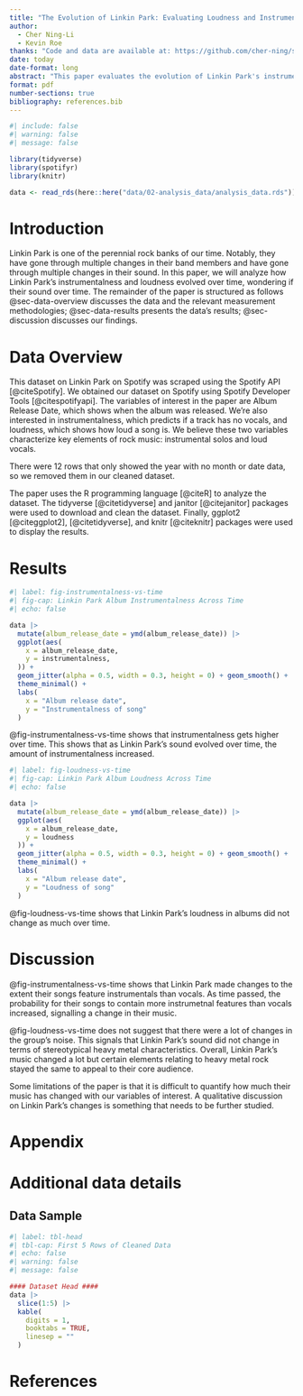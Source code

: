 ```yaml
---
title: "The Evolution of Linkin Park: Evaluating Loudness and Instrumentalness Across Time"
author: 
  - Cher Ning-Li
  - Kevin Roe
thanks: "Code and data are available at: https://github.com/cher-ning/spotify-data.git"
date: today
date-format: long
abstract: "This paper evaluates the evolution of Linkin Park's instrumentalness and loudness over their multiple albums. Our results suggest that Linkin Park's instrumentalness increased over time but their loundess remained the same, suggesting that they stayed true to their heavy metal roots. Future analysis should include a qualitative study of Linkin Park to validate our results."
format: pdf
number-sections: true
bibliography: references.bib
---
```


```r
#| include: false
#| warning: false
#| message: false

library(tidyverse)
library(spotifyr)
library(knitr)

data <- read_rds(here::here("data/02-analysis_data/analysis_data.rds"))

```


# Introduction {#sec-introduction}

Linkin Park is one of the perennial rock banks of our time. Notably, they have gone through multiple changes in their band members and have gone through multiple changes in their sound. In this paper, we will analyze how Linkin Park's instrumentalness and loudness evolved over time, wondering if their sound over time. The remainder of the paper is structured as follows @sec-data-overview discusses the data and the relevant measurement methodologies; @sec-data-results presents the data's results; @sec-discussion discusses our findings. 

# Data Overview {#sec-data-overview}

This dataset on Linkin Park on Spotify was scraped using the Spotify API [@citeSpotify]. We obtained our dataset on Spotify using Spotify Developer Tools [@citespotifyapi]. The variables of interest in the paper are Album Release Date, which shows when the album was released. We're also interested in instrumentalness, which predicts if a track has no vocals, and loudness, which shows how loud a song is. We believe these two variables characterize key elements of rock music: instrumental solos and loud vocals.

There were 12 rows that only showed the year with no month or date data, so we removed them in our cleaned dataset. 

The paper uses the R programming language [@citeR] to analyze the dataset. The tidyverse [@citetidyverse] and janitor [@citejanitor] packages were used to download and clean the dataset. Finally, ggplot2 [@citeggplot2], [@citetidyverse], and knitr [@citeknitr] packages were used to display the results. 

# Results {#sec-data-results}

```r
#| label: fig-instrumentalness-vs-time
#| fig-cap: Linkin Park Album Instrumentalness Across Time
#| echo: false

data |>
  mutate(album_release_date = ymd(album_release_date)) |>
  ggplot(aes(
    x = album_release_date,
    y = instrumentalness,
  )) +
  geom_jitter(alpha = 0.5, width = 0.3, height = 0) + geom_smooth() +
  theme_minimal() + 
  labs(
    x = "Album release date",
    y = "Instrumentalness of song"
  )
```

@fig-instrumentalness-vs-time shows that instrumentalness gets higher over time. This shows that as Linkin Park's sound evolved over time, the amount of instrumentalness increased. 

\newpage 
```r
#| label: fig-loudness-vs-time
#| fig-cap: Linkin Park Album Loudness Across Time
#| echo: false

data |>
  mutate(album_release_date = ymd(album_release_date)) |>
  ggplot(aes(
    x = album_release_date,
    y = loudness
  )) +
  geom_jitter(alpha = 0.5, width = 0.3, height = 0) + geom_smooth() +
  theme_minimal() + 
  labs(
    x = "Album release date",
    y = "Loudness of song"
  )
```

@fig-loudness-vs-time shows that Linkin Park's loudness in albums did not change as much over time. 

# Discussion {#sec-discussion}

@fig-instrumentalness-vs-time shows that Linkin Park made changes to the extent their songs feature instrumentals than vocals. As time passed, the probability for their songs to contain more instrumetnal features than vocals increased, signalling a change in their music. 

@fig-loudness-vs-time does not suggest that there were a lot of changes in the group's noise. This signals that Linkin Park's sound did not change in terms of stereotypical heavy metal characteristics. Overall, Linkin Park's music changed a lot but certain elements relating to heavy metal rock stayed the same to appeal to their core audience. 

Some limitations of the paper is that it is difficult to quantify how much their music has changed with our variables of interest. A qualitative discussion on Linkin Park's changes is something that needs to be further studied. 

\newpage

\appendix

# Appendix {-}


# Additional data details

## Data Sample {#sec-appendix-sample}

```r
#| label: tbl-head
#| tbl-cap: First 5 Rows of Cleaned Data 
#| echo: false
#| warning: false
#| message: false

#### Dataset Head ####
data |>
  slice(1:5) |>
  kable(
    digits = 1,
    booktabs = TRUE,
    linesep = ""
  )

```
\newpage


# References


